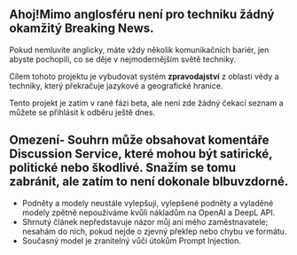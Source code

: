 
<CallToAction />

## Ahoj!Mimo anglosféru není pro techniku žádný okamžitý **Breaking News**.

Pokud nemluvíte anglicky, máte vždy několik komunikačních bariér, jen abyste pochopili, co se děje v nejmodernějším světě techniky.


<Callout type="info" emoji="🗞">

Cílem tohoto projektu je vybudovat systém **zpravodajství** z oblasti vědy a techniky, který překračuje jazykové a geografické hranice.

</Callout>

Tento projekt je zatím v rané fázi beta, ale není zde žádný čekací seznam a můžete se přihlásit k odběru ještě dnes.

## Omezení- Souhrn může obsahovat komentáře Discussion Service, které mohou být satirické, politické nebo škodlivé. Snažím se tomu zabránit, ale zatím to není dokonale blbuvzdorné.

- Podněty a modely neustále vylepšuji, vylepšené podněty a vyladěné modely zpětně nepoužíváme kvůli nákladům na OpenAI a DeepL API.
- Shrnutý článek nepředstavuje názor můj ani mého zaměstnavatele; nesahám do nich, pokud nejde o zjevný překlep nebo chybu ve formátu.
- Současný model je zranitelný vůči útokům Prompt Injection.
